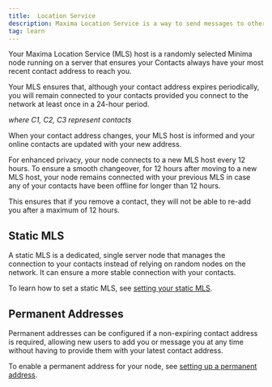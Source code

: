 ```yaml
---
title:  Location Service
description: Maxima Location Service is a way to send messages to other devices on the network.
tag: learn
---
```




Your Maxima Location Service (MLS) host is a randomly selected Minima node running on a server that ensures your Contacts always have your most recent contact address to reach you.

Your MLS ensures that, although your contact address expires periodically, you will remain connected to your contacts provided you connect to the network at least once in a 24-hour period. 

<ThemeAwareSVG
  src="/img/maxima/MaximaContactsLm.svg"
  alt="Maxima Contacts"
  width={400}
  height={400}
/>

*where C1, C2, C3 represent contacts*


When your contact address changes, your MLS host is informed and your online contacts are updated with your new address. 

For enhanced privacy, your node connects to a new MLS host every 12 hours. To ensure a smooth changeover, for 12 hours after moving to a new MLS host, your node remains connected with your previous MLS in case any of your contacts have been offline for longer than 12 hours. 

This ensures that if you remove a contact, they will not be able to re-add you after a maximum of 12 hours.

## Static MLS

A static MLS is a dedicated, single server node that manages the connection to your contacts instead of relying on random nodes on the network. It can ensure a more stable connection with your contacts.

To learn how to set a static MLS, see [setting your static MLS](/docs/userguides/usingmaxima/advancedoptions#setting-your-static-mls).


## Permanent Addresses

Permanent addresses can be configured if a non-expiring contact address is required, allowing new users to add you or message you at any time without having to provide them with your latest contact address.

To enable a permanent address for your node, see [setting up a permanent address](/docs/userguides/usingmaxima/advancedoptions#setting-up-a-permanent-address).






